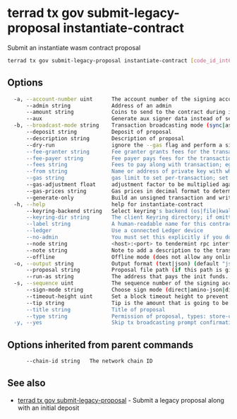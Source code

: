 # terrad tx gov submit-legacy-proposal instantiate-contract

Submit an instantiate wasm contract proposal

```sh Terrad
terrad tx gov submit-legacy-proposal instantiate-contract [code_id_int64] [json_encoded_init_args] --label [text] --title [text] --description [text] --run-as [address] --admin [address,optional] --amount [coins,optional] [flags]
```

## Options

```sh Terrad
  -a, --account-number uint      The account number of the signing account (offline mode only)
      --admin string             Address of an admin
      --amount string            Coins to send to the contract during instantiation
      --aux                      Generate aux signer data instead of sending a tx
  -b, --broadcast-mode string    Transaction broadcasting mode (sync|async|block) (default "sync")
      --deposit string           Deposit of proposal
      --description string       Description of proposal
      --dry-run                  ignore the --gas flag and perform a simulation of a transaction, but don't broadcast it (when enabled, the local Keybase is not accessible)
      --fee-granter string       Fee granter grants fees for the transaction
      --fee-payer string         Fee payer pays fees for the transaction instead of deducting from the signer
      --fees string              Fees to pay along with transaction; eg: 10uatom
      --from string              Name or address of private key with which to sign
      --gas string               gas limit to set per-transaction; set to "auto" to calculate sufficient gas automatically. Note: "auto" option doesn't always report accurate results. Set a valid coin value to adjust the result. Can be used instead of "fees". (default 200000)
      --gas-adjustment float     adjustment factor to be multiplied against the estimate returned by the tx simulation; if the gas limit is set manually this flag is ignored  (default 1)
      --gas-prices string        Gas prices in decimal format to determine the transaction fee (e.g. 0.1uatom)
      --generate-only            Build an unsigned transaction and write it to STDOUT (when enabled, the local Keybase only accessed when providing a key name)
  -h, --help                     help for instantiate-contract
      --keyring-backend string   Select keyring's backend (os|file|kwallet|pass|test|memory) (default "os")
      --keyring-dir string       The client Keyring directory; if omitted, the default 'home' directory will be used
      --label string             A human-readable name for this contract in lists
      --ledger                   Use a connected Ledger device
      --no-admin                 You must set this explicitly if you don't want an admin
      --node string              <host>:<port> to tendermint rpc interface for this chain (default "tcp://localhost:26657")
      --note string              Note to add a description to the transaction (previously --memo)
      --offline                  Offline mode (does not allow any online functionality)
  -o, --output string            Output format (text|json) (default "json")
      --proposal string          Proposal file path (if this path is given, other proposal flags are ignored)
      --run-as string            The address that pays the init funds. It is the creator of the contract and passed to the contract as sender on proposal execution
  -s, --sequence uint            The sequence number of the signing account (offline mode only)
      --sign-mode string         Choose sign mode (direct|amino-json|direct-aux), this is an advanced feature
      --timeout-height uint      Set a block timeout height to prevent the tx from being committed past a certain height
      --tip string               Tip is the amount that is going to be transferred to the fee payer on the target chain. This flag is only valid when used with --aux, and is ignored if the target chain didn't enable the TipDecorator
      --title string             Title of proposal
      --type string              Permission of proposal, types: store-code/instantiate/migrate/update-admin/clear-admin/text/parameter_change/software_upgrade
  -y, --yes                      Skip tx broadcasting prompt confirmation
```

## Options inherited from parent commands

```sh Terrad
      --chain-id string   The network chain ID
```

## See also
* [terrad tx gov submit-legacy-proposal](./terrad_tx_gov_submit-legacy-proposal.mdx)	 - Submit a legacy proposal along with an initial deposit

